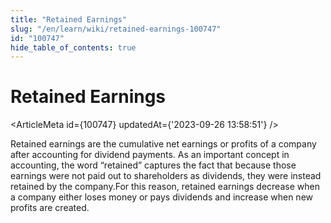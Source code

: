 ```yaml
---
title: "Retained Earnings"
slug: "/en/learn/wiki/retained-earnings-100747"
id: "100747"
hide_table_of_contents: true
---
```



# Retained Earnings

<ArticleMeta id={100747} updatedAt={'2023-09-26 13:58:51'} />
<div className='border-solid border-b border-t-0 my-4 border-[var(--ifm-color-gray-300)]' />

Retained earnings are the cumulative net earnings or profits of a company after accounting for dividend payments. As an important concept in accounting, the word “retained” captures the fact that because those earnings were not paid out to shareholders as dividends, they were instead retained by the company.For this reason, retained earnings decrease when a company either loses money or pays dividends and increase when new profits are created.
